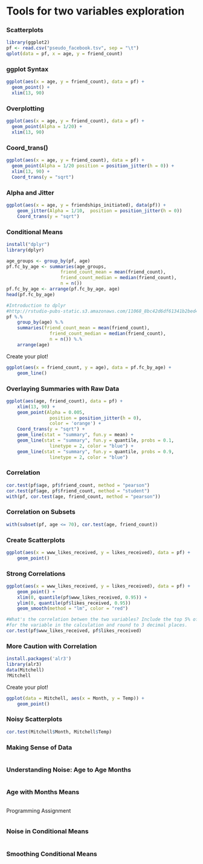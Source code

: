 Tools for two variables exploration
========================================================
### Scatterplots
```r
library(ggplot2)
pf <- read.csv("pseudo_facebook.tsv", sep = "\t")
qplot(data = pf, x = age, y = friend_count)
```


### ggplot Syntax
```r
ggplot(aes(x = age, y = friend_count), data = pf) + 
  geom_point() +
  xlim(13, 90)
```


### Overplotting
```r
ggplot(aes(x = age, y = friend_count), data = pf) + 
  geom_point(Alpha = 1/20) +
  xlim(13, 90)
```


### Coord_trans()
```r
ggplot(aes(x = age, y = friend_count), data = pf) + 
  geom_point(Alpha = 1/20 position = position_jitter(h = 0)) +
  xlim(13, 90) +
  Coord_trans(y = "sqrt")
```


### Alpha and Jitter
```r
ggplot(aes(x = age, y = friendships_initiated), data(pf)) + 
	geom_jitter(Alpha = 1/10,  position = position_jitter(h = 0))
	Coord_trans(y = "sqrt")
```


### Conditional Means
```r
install("dplyr")
library(dplyr)

age_groups <- group_by(pf, age)
pf.fc_by_age <- summaries(age_groups,
					friend_count_mean = mean(friend_count),
					friend_count_median = median(friend_count),
					n = n())
pf.fc_by_age <- arrange(pf.fc_by_age, age)
head(pf.fc_by_age)

#Introduction to dplyr
#http://rstudio-pubs-static.s3.amazonaws.com/11068_8bc42d6df61341b2bed45e9a9a3bf9f4.html
pf %.%
	group_by(age) %.%
	summaries(friend_count_mean = mean(friend_count),
				friend_count_median = median(friend_count),
				n = n()) %.%
	arrange(age)
```

Create your plot!

```r
ggplot(aes(x = friend_count, y = age), data = pf.fc_by_age) +
	geom_line()
```


### Overlaying Summaries with Raw Data
```r
ggplot(aes(age, friend_count), data = pf) +
	xlim(13, 90) +
	geom_point(Alpha = 0.005,
				position = position_jitter(h = 0),
				color = 'orange') +
	Coord_trans(y = "sqrt") + 
	geom_line(stat = "summary", fun.y = mean) +
	geom_line(stat = "summary", fun.y = quantile, probs = 0.1,
				linetype = 2, color = "blue") +
	geom_line(stat = "summary", fun.y = quantile, probs = 0.9,
				linetype = 2, color = "blue")
```


### Correlation
```r
cor.test(pf$age, pf$friend_count, method = "pearson")
cor.test(pf$age, pf$friend_count, method = "student")
with(pf, cor.test(age, friend_count, method = "pearson"))
```


### Correlation on Subsets
```r
with(subset(pf, age <= 70), cor.test(age, friend_count))
```


### Create Scatterplots
```r
ggplot(aes(x = www_likes_received, y = likes_received), data = pf) + 
	geom_point()
```


### Strong Correlations
```r
ggplot(aes(x = www_likes_received, y = likes_received), data = pf) + 
	geom_point() +
	xlim(0, quantile(pf$www_likes_received, 0.95)) +
	ylim(0, quantile(pf$likes_received, 0.95))
	geom_smooth(method = "lm", color = "red")
```


```r
#What's the correlation betwen the two variables? Include the top 5% of values 
#for the variable in the calculation and round to 3 decimal places.
cor.test(pf$www_likes_received, pf$likes_received)
```


### More Caution with Correlation
```r
install.packages('alr3')
library(alr3)
data(Mitchell)
?Mitchell
```

Create your plot!

```r
ggplot(data = Mitchell, aes(x = Month, y = Temp)) +
	geom_point()
```


### Noisy Scatterplots
```r
cor.test(Mitchell$Month, Mitchell$Temp)
```

### Making Sense of Data
```r

```


### Understanding Noise: Age to Age Months
```r

```


### Age with Months Means
```r

```

Programming Assignment
```r

```


### Noise in Conditional Means
```r

```


### Smoothing Conditional Means
```r

```
